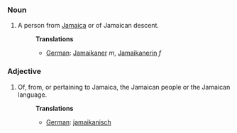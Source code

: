 ===Noun===
#A person from [[Jamaica]] or of Jamaican descent.
#:'''Translations'''
#:*[[German]]: [[Jamaikaner]] ''m'', [[Jamaikanerin]] ''f''

===Adjective===
#Of, from, or pertaining to Jamaica, the Jamaican people or the Jamaican language.
#:'''Translations'''
#:*[[German]]: [[jamaikanisch]]
